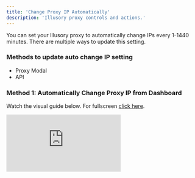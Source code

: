 ```yaml
---
title: 'Change Proxy IP Automatically'
description: 'Illusory proxy controls and actions.'
---
```


You can set your Illusory proxy to automatically change IPs every 1-1440 minutes. There are multiple ways to update this setting.

### Methods to update auto change IP setting

- Proxy Modal
- API

### Method 1: Automatically Change Proxy IP from Dashboard

Watch the visual guide below. For fullscreen [click here](https://app.arcade.software/share/jYZnICaSXzwMY8t6p2gB).

<div style={{
  position: 'relative',
  paddingBottom: 'calc(62.5% + 41px)',
  height: '0'
  }}>
<iframe
  src="https://demo.arcade.software/jYZnICaSXzwMY8t6p2gB?embed"
  title="Change Proxy IP"
  frameborder="0"
  loading="lazy"
  allowfullscreen
  webkitallowfullscreen
  mozallowfullscreen
  style={{
    background: '#000000',
    width: '100%',
    height: '100%',
    position: 'absolute',
    top: '0',
    left: '0',
    colorScheme: 'none'
  }}></iframe>
</div>
